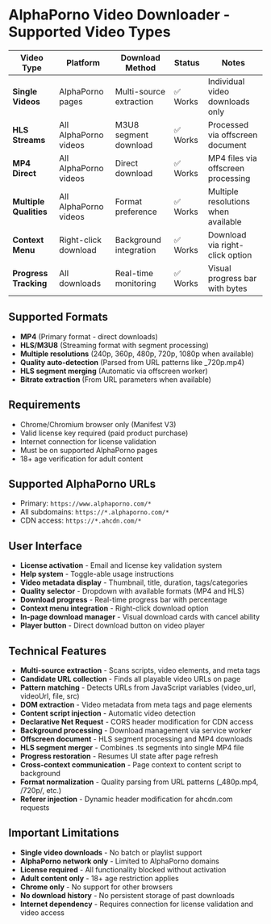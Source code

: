# AlphaPorno Video Downloader - Supported Video Types

| Video Type             | Platform                | Download Method         | Status     | Notes                              |
| ---------------------- | ----------------------- | ----------------------- | ---------- | ---------------------------------- |
| **Single Videos**      | AlphaPorno pages        | Multi-source extraction | ✅ Works   | Individual video downloads only    |
| **HLS Streams**        | All AlphaPorno videos   | M3U8 segment download   | ✅ Works   | Processed via offscreen document   |
| **MP4 Direct**         | All AlphaPorno videos   | Direct download         | ✅ Works   | MP4 files via offscreen processing |
| **Multiple Qualities** | All AlphaPorno videos   | Format preference       | ✅ Works   | Multiple resolutions when available|
| **Context Menu**       | Right-click download    | Background integration  | ✅ Works   | Download via right-click option    |
| **Progress Tracking**  | All downloads           | Real-time monitoring    | ✅ Works   | Visual progress bar with bytes     |

## Supported Formats

- **MP4** (Primary format - direct downloads)
- **HLS/M3U8** (Streaming format with segment processing)
- **Multiple resolutions** (240p, 360p, 480p, 720p, 1080p when available)
- **Quality auto-detection** (Parsed from URL patterns like _720p.mp4)
- **HLS segment merging** (Automatic via offscreen worker)
- **Bitrate extraction** (From URL parameters when available)

## Requirements

- Chrome/Chromium browser only (Manifest V3)
- Valid license key required (paid product purchase)
- Internet connection for license validation
- Must be on supported AlphaPorno pages
- 18+ age verification for adult content

## Supported AlphaPorno URLs

- Primary: `https://www.alphaporno.com/*`
- All subdomains: `https://*.alphaporno.com/*`
- CDN access: `https://*.ahcdn.com/*`

## User Interface

- **License activation** - Email and license key validation system
- **Help system** - Toggle-able usage instructions
- **Video metadata display** - Thumbnail, title, duration, tags/categories
- **Quality selector** - Dropdown with available formats (MP4 and HLS)
- **Download progress** - Real-time progress bar with percentage
- **Context menu integration** - Right-click download option
- **In-page download manager** - Visual download cards with cancel ability
- **Player button** - Direct download button on video player

## Technical Features

- **Multi-source extraction** - Scans scripts, video elements, and meta tags
- **Candidate URL collection** - Finds all playable video URLs on page
- **Pattern matching** - Detects URLs from JavaScript variables (video_url, videoUrl, file, src)
- **DOM extraction** - Video metadata from meta tags and page elements
- **Content script injection** - Automatic video detection
- **Declarative Net Request** - CORS header modification for CDN access
- **Background processing** - Download management via service worker
- **Offscreen document** - HLS segment processing and MP4 downloads
- **HLS segment merger** - Combines .ts segments into single MP4 file
- **Progress restoration** - Resumes UI state after page refresh
- **Cross-context communication** - Page context to content script to background
- **Format normalization** - Quality parsing from URL patterns (_480p.mp4, /720p/, etc.)
- **Referer injection** - Dynamic header modification for ahcdn.com requests

## Important Limitations

- **Single video downloads** - No batch or playlist support
- **AlphaPorno network only** - Limited to AlphaPorno domains
- **License required** - All functionality blocked without activation
- **Adult content only** - 18+ age restriction applies
- **Chrome only** - No support for other browsers
- **No download history** - No persistent storage of past downloads
- **Internet dependency** - Requires connection for license validation and video access
